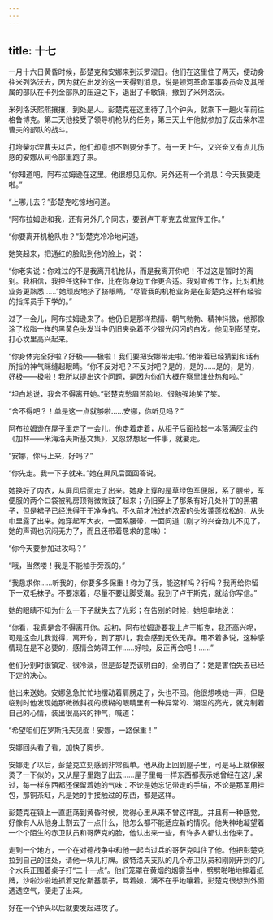 ```yaml
---
---
---
```

title: 十七
---




一月十六日黄昏时候，彭楚克和安娜来到沃罗涅日。他们在这里住了两天，便动身往米列洛沃去，因为就在出发的这一天得到消息，说是顿河革命军事委员会及其所属的部队在卡列金部队的压迫之下，退出了卡敏镇，撤到了米列洛沃。

米列洛沃熙熙攘攘，到处是人。彭楚克在这里待了几个钟头，就乘下一趟火车前往格鲁博克。第二天他接受了领导机枪队的任务，第三天上午他就参加了反击柴尔涅曹夫的部队的战斗。

打垮柴尔涅曹夫以后，他们却意想不到要分手了。有一天上午，又兴奋又有点儿伤感的安娜从司令部里跑了来。

“你知道吧，阿布拉姆逊在这里。他很想见见你。另外还有一个消息：今天我要走啦。”

“上哪儿去？”彭楚克吃惊地问道。

“阿布拉姆逊和我，还有另外几个同志，要到卢干斯克去做宣传工作。”

“你要离开机枪队啦？”彭楚克冷冷地问道。

她笑起来，把通红的脸贴到他的脸上，说：

“你老实说：你难过的不是我离开机枪队，而是我离开你吧！不过这是暂时的离别。我相信，我担任这种工作，比在你身边工作更合适。我对宣传工作，比对机枪业务更熟悉……”她顽皮地挤了挤眼睛，“尽管我的机枪业务是在彭楚克这样有经验的指挥员手下学的。”

过了一会儿，阿布拉姆逊来了。他仍旧是那样热情、朝气勃勃、精神抖擞，他那像涂了松脂一样的黑黄色头发当中仍旧夹杂着不少银光闪闪的白发。他见到彭楚克，打心坎里高兴起来。

“你身体完全好啦？好极——极啦！我们要把安娜带走啦。”他带着已经猜到和话有所指的神气眯缝起眼睛。“你不反对吧？不反对吧？是的，是的……是的，是的，好极——极啦！我所以提出这个问题，是因为你们大概在察里津处热和啦。”

“坦白地说，我舍不得离开她。”彭楚克愁眉苦脸地、很勉强地笑了笑。

“舍不得吧？！单是这一点就够啦……安娜，你听见吗？”

阿布拉姆逊在屋子里走了一会儿，他走着走着，从柜子后面捡起一本落满灰尘的《加林——米海洛夫斯基文集》，又忽然想起一件事，就要走。

“安娜，你马上来，好吗？”

“你先走。我一下子就来。”她在屏风后面回答说。

她换好了内衣，从屏风后面走了出来。她身上穿的是草绿色军便服，系了腰带，军便服的两个口袋被乳房顶得微微鼓了起来；仍旧穿上了那条有好几处补丁的黑裙子，但是裙子已经洗得干干净净的。不久前才洗过的浓密的头发蓬蓬松松的，从头巾里露了出来。她穿起军大衣，一面系腰带，一面问道（刚才的兴奋劲儿不见了，她的声调也沉闷无力了，而且还带着恳求的意味）：

“你今天要参加进攻吗？”

“哦，当然喽！我是不能袖手旁观的。”

“我恳求你……听我的，你要多多保重！你为了我，能这样吗？行吗？我再给你留下一双毛袜子。不要冻着，尽量不要让脚受潮。我到了卢干斯克，就给你写信。”

她的眼睛不知为什么一下子就失去了光彩；在告别的时候，她坦率地说：

“你看，我真是舍不得离开你。起初，阿布拉姆逊要我上卢干斯克，我还高兴呢，可是这会儿我觉得，离开你，到了那儿，我会感到无依无靠。用不着多说，这种感情现在是不必要的，感情会妨碍工作……好啦，反正再会吧！……”

他们分别时很镇定、很冷淡，但是彭楚克该明白的，全明白了：她是害怕失去已经下定的决心。

他出来送她。安娜急急忙忙地摆动着肩膀走了，头也不回。他很想唤她一声，但是临别时他发现她那微微斜视的模糊的眼睛里有一种异常的、潮湿的亮光，就克制着自己的心情，装出很高兴的神气，喊道：

“希望咱们在罗斯托夫见面！安娜，一路保重！”

安娜回头看了看，加快了脚步。

安娜走了以后，彭楚克立刻感到非常孤单。他从街上回到屋子里，可是马上就像被烫了一下似的，又从屋子里跑了出去……屋子里每一样东西都表示她曾经在这儿呆过，每一样东西都还保留着她的气味：不论是她忘记带走的手绢，不论是那军用挂包，那铜茶缸，凡是她的手接触过的东西，都是这样。

彭楚克在镇上一直逛荡到黄昏时候，觉得心里从来不曾这样乱，并且有一种感觉，好像有人从他身上割去了一点什么，他怎么都不能适应新的情况。他失神地凝望着一个个陌生的赤卫队员和哥萨克的脸，他认出来一些，有许多人都认出他来了。

走到一个地方，一个在对德战争中和他一起当过兵的哥萨克叫住了他。他把彭楚克拉到自己的住处，请他一块儿打牌。彼特洛夫支队的几个赤卫队员和刚刚开到的几个水兵正围着桌子打“二十一点”。他们笼罩在黄烟的烟雾当中，劈劈啪啪地摔着纸牌，沙啦沙啦地抓着克伦斯基票子，骂着娘，满不在乎地嚷着。彭楚克很想到外面透透空气，便走了出来。

好在一个钟头以后就要发起进攻了。